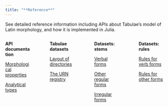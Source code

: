 ```yaml
---
title: "**Reference**"
---
```



See detailed reference information including APIs about Tabulae's model of Latin morphology, and how it is implemented in Julia.





:::: {.columns}

::: {.column width="20%"}
**API documentation**

[Morphological properties](./properties.qmd)

[Analytical types](./analytical_types.qmd)

:::

::: {.column width="5%"}
<!-- empty column to create gap -->
:::

::: {.column width="20%"}

**Tabulae datasets**

[Layout of directories](./file_layout.qmd)

[The URN registry](./urnregistries.qmd)

:::

::: {.column width="5%"}
<!-- empty column to create gap -->
:::

::: {.column width="20%"}

**Datasets: stems**

[Verbal forms](./fileformat-verbs.qmd)

[Other regular forms](./fileformat-others.qmd)


[Irregular forms](./fileformat-irregulars.qmd)


:::

::: {.column width="5%"}
<!-- empty column to create gap -->
:::

::: {.column width="20%"}

**Datasets: rules**

[Rules for verb forms](./fileformat-verbrules.qmd)

[Rules for other forms](./fileformat-otherrules.qmd)

:::

::::